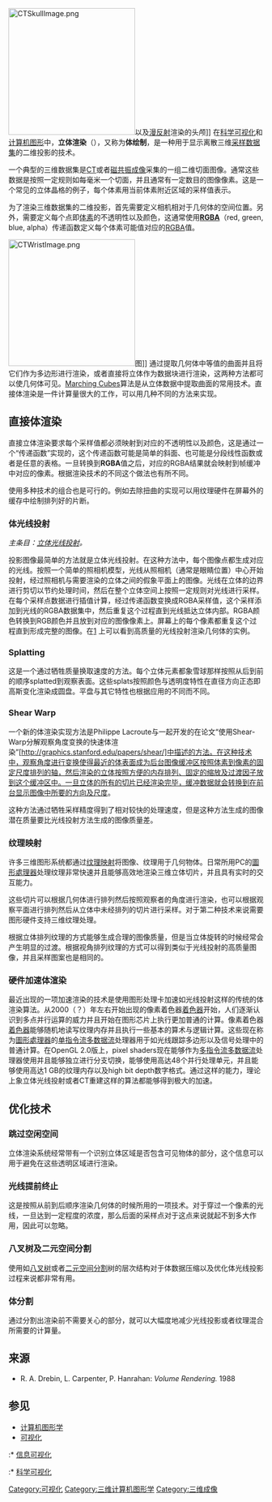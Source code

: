 [[File:CTSkullImage.png|250px]]以及[[漫反射|漫反射]]渲染的头颅]]
在[[科学可视化|科学可视化]]和[[计算机图形|计算机图形]]中，'''立体渲染'''（{{lang-en|Volume rendering}}），又称为'''体绘制'''，是一种用于显示离散三维[[采样|采样]][[数据集|数据集]]的二维投影的技术。

一个典型的三维数据集是[[X射线计算机断层成像|CT]]或者[[磁共振成像|磁共振成像]]采集的一组二维切面图像。通常这些数据是按照一定规则如每毫米一个切面，并且通常有一定数目的图像像素。这是一个常见的立体晶格的例子，每个体素用当前体素附近区域的采样值表示。

为了渲染三维数据集的二维投影，首先需要定义相机相对于几何体的空间位置。另外，需要定义每个点即[[体素|体素]]的不透明性以及颜色，这通常使用'''[[RGBA|RGBA]]'''（red, green, blue, alpha）传递函数定义每个体素可能值对应的[[RGBA|RGBA]]值。

[[File:CTWristImage.png|250px]]图]]
通过提取几何体中等值的曲面并且将它们作为多边形进行渲染，或者直接将立体作为数据块进行渲染，这两种方法都可以使几何体可见。[[Marching_Cubes|Marching Cubes]]算法是从立体数据中提取曲面的常用技术。直接体渲染是一件计算量很大的工作，可以用几种不同的方法来实现。

==直接体渲染==

直接立体渲染要求每个采样值都必须映射到对应的不透明性以及颜色，这是通过一个“传递函数”实现的，这个传递函数可能是简单的斜面、也可能是分段线性函数或者是任意的表格。一旦转换到'''RGBA'''值之后，对应的RGBA结果就会映射到帧缓冲中对应的像素。根据渲染技术的不同这个做法也有所不同。

使用多种技术的组合也是可行的。例如去除扭曲的实现可以用纹理硬件在屏幕外的缓存中绘制排列好的片断。

===体光线投射===
''主条目：[[立体光线投射|立体光线投射]]。''

投影图像最简单的方法就是立体光线投射。在这种方法中，每个图像点都生成对应的光线。按照一个简单的照相机模型，光线从照相机（通常是眼睛位置）中心开始投射，经过照相机与需要渲染的立体之间的假象平面上的图像。光线在立体的边界进行剪切以节约处理时间，然后在整个立体空间上按照一定规则对光线进行采样。在每个采样点数据进行插值计算，经过传递函数变换成RGBA采样值，这个采样添加到光线的RGBA数据集中，然后重复这个过程直到光线抵达立体内部。RGBA颜色转换到RGB颜色并且放到对应的图像像素上。屏幕上的每个像素都重复这个过程直到形成完整的图像。在[http://www.fovia.com/] 上可以看到高质量的光线投射渲染几何体的实例。

===Splatting===

这是一个通过牺牲质量换取速度的方法。每个立体元素都象雪球那样按照从后到前的顺序splatted到观察表面。这些splats按照颜色与透明度特性在直径方向正态即高斯变化渲染成圆盘。平盘与其它特性也根据应用的不同而不同。

===Shear Warp===

一个新的体渲染实现方法是Philippe Lacroute与{{link-en||Marc Levoy}}一起开发的在论文“使用Shear-Warp分解观察角度变换的快速体渲染”[http://graphics.stanford.edu/papers/shear/]中描述的方法。在这种技术中，观察角度进行变换使得最近的体表面成为后台图像缓冲区按照体素到像素的固定尺度排列的轴，然后渲染的立体按照方便的内存排列、固定的缩放及过渡因子放到这个缓冲区中。一旦立体的所有的切片已经渲染完毕，缓冲数据就会转换到在前台显示图像中所要的方向及尺度。

这种方法通过牺牲采样精度得到了相对较快的处理速度，但是这种方法生成的图像潜在质量要比光线投射方法生成的图像质量差。

===纹理映射===

许多三维图形系统都通过[[纹理映射|纹理映射]]将图像、纹理用于几何物体。日常所用PC的[[圖形處理器|圖形處理器]]处理纹理非常快速并且能够高效地渲染三维立体切片，并且具有实时的交互能力。

这些切片可以根据几何体进行排列然后按照观察者的角度进行渲染，也可以根据观察平面进行排列然后从立体中未经排列的切片进行采样。对于第二种技术来说需要图形硬件支持三维纹理处理。

根据立体排列纹理的方式能够生成合理的图像质量，但是当立体旋转的时候经常会产生明显的过渡。根据视角排列纹理的方式可以得到类似于光线投射的高质量图像，并且采样图案也是相同的。

===硬件加速体渲染===
最近出现的一项加速渲染的技术是使用图形处理卡加速如光线投射这样的传统的体渲染算法。从2000（？）年左右开始出现的像素着色器[[着色器|着色器]]开始，人们逐渐认识到多点并行运算的威力并且开始在图形芯片上执行更加普通的计算。像素着色器[[着色器|着色器]]能够随机地读写纹理内存并且执行一些基本的算术与逻辑计算。这些现在称为[[圖形處理器|圖形處理器]]的[[单指令流多数据流|单指令流多数据流]]处理器用于如光线跟踪多边形以及信号处理中的普通计算。在OpenGL 2.0版上，pixel shaders现在能够作为[[多指令流多数据流|多指令流多数据流]]处理器使用并且能够独立进行分支切换，能够使用高达48个并行处理单元，并且能够使用高达1 GB的纹理内存以及high bit depth数字格式。通过这样的能力，理论上象立体光线投射或者CT重建这样的算法都能够得到极大的加速。

==优化技术==

===跳过空闲空间===
立体渲染系统经常带有一个识别立体区域是否包含可见物体的部分，这个信息可以用于避免在这些透明区域进行渲染。

===光线提前终止===

这是按照从前到后顺序渲染几何体的时候所用的一项技术。对于穿过一个像素的光线，一旦达到一定程度的浓度，那么后面的采样点对于这点来说就起不到多大作用，因此可以忽略。

===八叉树及二元空间分割===

使用如[[八叉树|八叉树]]或者[[二元空间分割|二元空间分割]]树的层次结构对于体数据压缩以及优化体光线投影过程来说都非常有用。

===体分割===

通过分割出渲染前不需要关心的部分，就可以大幅度地减少光线投影或者纹理混合所需要的计算量。

==来源==
* R. A. Drebin, L. Carpenter, P. Hanrahan: ''Volume Rendering.'' 1988

==参见==
* [[计算机图形学|计算机图形学]]
* [[可视化|可视化]]
:* [[信息可视化|信息可视化]]
:* [[科学可视化|科学可视化]]
{{可视化}}

[[Category:可视化|Category:可视化]]
[[Category:三维计算机图形学|Category:三维计算机图形学]]
[[Category:三维成像|Category:三维成像]]